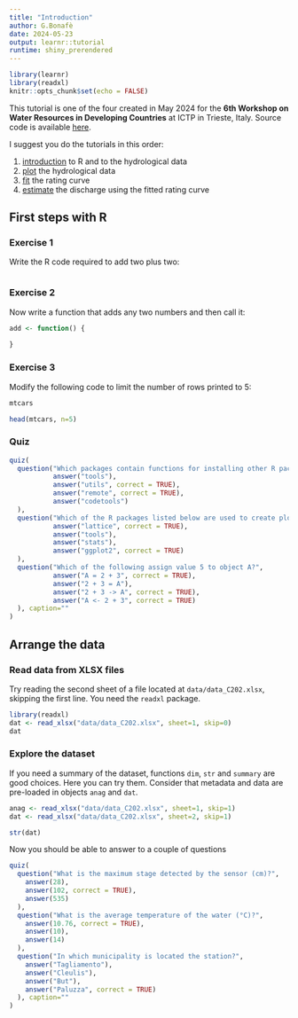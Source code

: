 ```yaml
---
title: "Introduction"
author: G.Bonafè
date: 2024-05-23
output: learnr::tutorial
runtime: shiny_prerendered
---
```


```r
library(learnr)
library(readxl)
knitr::opts_chunk$set(echo = FALSE)
```

This tutorial is one of the four created in May 2024 for the __6th Workshop on Water Resources in Developing Countries__ at ICTP in Trieste, Italy. Source code is available [here](https://github.com/jobonaf/tutorialhydrology).

I suggest you do the tutorials in this order:

1. [introduction](https://jobonaf.shinyapps.io/tutorialhydrology-intro/) to R and to the hydrological data 
2. [plot](https://jobonaf.shinyapps.io/tutorialhydrology-plot/) the hydrological data 
3. [fit](https://jobonaf.shinyapps.io/tutorialhydrology-fit/) the rating curve 
4. [estimate](https://jobonaf.shinyapps.io/tutorialhydrology-estimate/) the discharge using the fitted rating curve 


## First steps with R

### Exercise 1

Write the R code required to add two plus two:

```r

```

### Exercise 2

Now write a function that adds any two numbers and then call it:

```r

add <- function() {
  
}

```

### Exercise 3

Modify the following code to limit the number of rows printed to 5:

```r

mtcars

```

```r
head(mtcars, n=5)
```

### Quiz

```r
quiz(
  question("Which packages contain functions for installing other R packages?",
           answer("tools"),
           answer("utils", correct = TRUE),
           answer("remote", correct = TRUE),
           answer("codetools")
  ),
  question("Which of the R packages listed below are used to create plots?",
           answer("lattice", correct = TRUE),
           answer("tools"),
           answer("stats"),
           answer("ggplot2", correct = TRUE)
  ),
  question("Which of the following assign value 5 to object A?",
           answer("A = 2 + 3", correct = TRUE),
           answer("2 + 3 = A"),
           answer("2 + 3 -> A", correct = TRUE),
           answer("A <- 2 + 3", correct = TRUE)
  ), caption=""
)
```


## Arrange the data

### Read data from XLSX files

Try reading the second sheet of a file located at `data/data_C202.xlsx`, skipping the first line. You need the `readxl` package. 

```r

library(readxl)
dat <- read_xlsx("data/data_C202.xlsx", sheet=1, skip=0)
dat

```

### Explore the dataset

If you need a summary of the dataset, functions `dim`, `str` and `summary` are good choices. Here you can try them. Consider that metadata and data are pre-loaded in objects `anag` and `dat`.

```r

anag <- read_xlsx("data/data_C202.xlsx", sheet=1, skip=1)
dat <- read_xlsx("data/data_C202.xlsx", sheet=2, skip=1)

```

```r

str(dat)

```

Now you should be able to answer to a couple of questions

```r
quiz(
  question("What is the maximum stage detected by the sensor (cm)?",
    answer(28),
    answer(102, correct = TRUE),
    answer(535)
  ),
  question("What is the average temperature of the water (°C)?",
    answer(10.76, correct = TRUE),
    answer(10),
    answer(14)
  ),
  question("In which municipality is located the station?",
    answer("Tagliamento"),
    answer("Cleulis"),
    answer("But"),
    answer("Paluzza", correct = TRUE)
  ), caption=""
)
```


